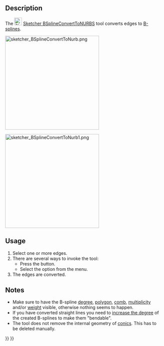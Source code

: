 <languages/>

{{Docnav
|[[Sketcher_DeleteAllConstraints|Delete All Constraints]]
|[[Sketcher_BSplineIncreaseDegree|Increase B-Spline Degree]]
|[[Sketcher_Workbench|Sketcher]]
|IconL=Sketcher_DeleteAllConstraints.svg
|IconR=Sketcher_BSplineIncreaseDegree.svg
|IconC=Workbench_Sketcher.svg
}}

{{GuiCommand
|Name=Sketcher BSplineConvertToNURBS
|MenuLocation=Sketch → B-Spline Tools → Geometry to B-Spline
|Workbenches=[[Sketcher_Workbench|Sketcher]]
|Version=0.17
|SeeAlso=[[Sketcher_CreateBSpline|Sketcher CreateBSpline]]
}}

==Description==

The [[Image:Sketcher_BSplineConvertToNURBS.svg|24px]] [[Sketcher_BSplineConvertToNURBS|Sketcher BSplineConvertToNURBS]] tool converts edges to [[B-Splines|B-splines]].

[[File:sketcher_BSplineConvertToNurb.png|300px]]
{{Caption|Various objects before conversion.}}

[[File:sketcher_BSplineConvertToNurb1.png|300px]]
{{Caption|The same objects after conversion to B-splines.}}

==Usage==

# Select one or more edges.
# There are several ways to invoke the tool:
#* Press the {{Button|[[File:Sketcher_BSplineConvertToNURBS.svg|16px]] [[Sketcher_BSplineConvertToNURBS|Geometry to B-Spline]]}} button.
#* Select the {{MenuCommand|Sketch → B-Spline Tools → [[Image:Sketcher_BSplineConvertToNURBS.svg|16px]] Geometry to B-Spline}} option from the menu.
# The edges are converted.

==Notes==

* Make sure to have the B-spline [[Sketcher_BSplineDegree|degree]], [[Sketcher_BSplinePolygon|polygon]], [[Sketcher_BSplineComb|comb]], [[Sketcher_BSplineKnotMultiplicity|multiplicity]] and/or [[Sketcher_BSplinePoleWeight|weight]] visible, otherwise nothing seems to happen.
* If you have converted straight lines you need to [[Sketcher_BSplineIncreaseDegree|increase the degree]] of the created B-splines to make them "bendable".
* The tool does not remove the internal geometry of [[Sketcher_Workbench#Sketcher_CompCreateConic|conics]]. This has to be deleted manually.


{{Docnav
|[[Sketcher_DeleteAllConstraints|Delete All Constraints]]
|[[Sketcher_BSplineIncreaseDegree|Increase B-Spline Degree]]
|[[Sketcher_Workbench|Sketcher]]
|IconL=Sketcher_DeleteAllConstraints.svg
|IconR=Sketcher_BSplineIncreaseDegree.svg
|IconC=Workbench_Sketcher.svg
}}

{{Sketcher_Tools_navi{{#translation:}}}}
{{Userdocnavi{{#translation:}}}}